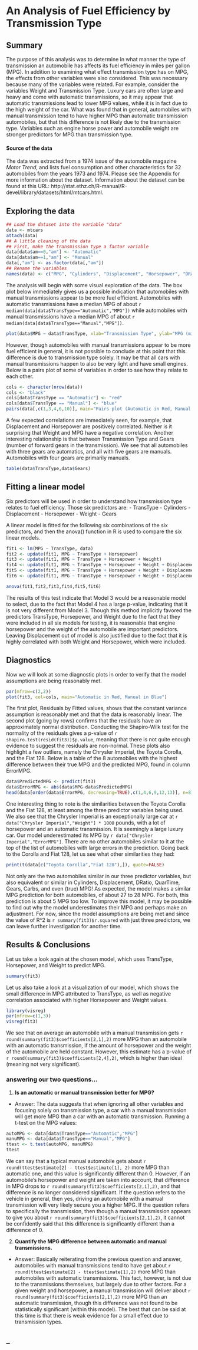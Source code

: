 # An Analysis of Fuel Efficiency by Transmission Type   

## Summary
The purpose of this analysis was to determine in what manner the type of transmission an automobile has affects its fuel efficiency in miles per gallon (MPG).  In addition to examining what effect transmission type has on MPG, the effects from other variables were also considered.  This was necessary because many of the variables were related.  For example, consider the variables Weight and Transmission Type.  Luxury cars are often large and heavy and come with automatic transmissions, so it may appear that automatic transmissions lead to lower MPG values, while it is in fact due to the high weight of the car.  What was found that in general, automobiles with manual transmission tend to have higher MPG than automatic transmission automobiles, but that this difference is not likely due to the transmission type.  Variables such as engine horse power and automobile weight are stronger predictors for MPG than transmission type.

#### Source of the data
The data was extracted from a 1974 issue of the automobile magazine *Motor Trend*, and lists fuel consumption and other characteristics for 32 automobiles from the years 1973 and 1974.  Please see the Appendix for more information about the dataset.  Information about the dataset can be found at this URL: http://stat.ethz.ch/R-manual/R-devel/library/datasets/html/mtcars.html. 

## Exploring the data

```r
## Load the dataset into the variable "data"
data <- mtcars
attach(data)
## A little cleaning of the data
## First, make the transmission type a factor variable
data[data$am==0,"am"] <- "Automatic"
data[data$am==1,"am"] <- "Manual"
data[,"am"] <- as.factor(data[,"am"])
## Rename the variables
names(data) <- c("MPG", "Cylinders", "Displacement", "Horsepower", "DRatio", "Weight", "QuarTime", "VS", "TransType", "Gears", "Carbs")
```

The analysis will begin with some visual exploration of the data.  The box plot below immediately gives us a possible indication that automobiles with manual transmissions appear to be more fuel efficient.  Automobiles with automatic transmissions have a median MPG of about `r median(data[data$TransType=="Automatic","MPG"])` while automobiles with manual transmissions have a median MPG of about `r median(data[data$TransType=="Manual","MPG"])`.  

```r
plot(data$MPG ~ data$TransType, xlab="Transmission Type", ylab="MPG (miles per gallon)", main="MPG by Transmission Type")
```

However, though automobiles with manual transmissions appear to be more fuel efficient in general, it is not possible to conclude at this point that this difference is due to transmission type solely.  It may be that all cars with manual transmissions happen to also be very light and have small engines.  Below is a pairs plot of some of variables in order to see how they relate to each other.

```r
cols <- character(nrow(data))
cols <- "black"
cols[data$TransType == "Automatic"] <- "red"
cols[data$TransType == "Manual"] <- "blue"
pairs(data[,c(1,3,4,6,10)], main="Pairs plot (Automatic in Red, Manual in Blue)", col=cols)
```

A few expected correlations are immediately seen, for example, that Displacement and Horsepower are positively correlated.  Neither is it surprising that Weight and MPG have a negative correlation.  Another interesting relationship is that between Transmission Type and Gears (number of forward gears in the transmission).  We see that all automobiles with three gears are automatics, and all with five gears are manuals.  Automobiles with four gears are primarily manuals.  

```r
table(data$TransType,data$Gears)
```

## Fitting a linear model

Six predictors will be used in order to understand how transmission type relates to fuel efficiency.  Those six predictors are:
- TransType
- Cylinders
- Displacement
- Horsepower
- Weight
- Gears

A linear model is fitted for the following six combinations of the six predictors, and then the anova() function in R is used to compare the six linear models.

```r
fit1 <- lm(MPG ~ TransType, data)
fit2 <- update(fit1, MPG ~ TransType + Horsepower)
fit3 <- update(fit1, MPG ~ TransType + Horsepower + Weight)
fit4 <- update(fit1, MPG ~ TransType + Horsepower + Weight + Displacement)
fit5 <- update(fit1, MPG ~ TransType + Horsepower + Weight + Displacement + Gears)
fit6 <- update(fit1, MPG ~ TransType + Horsepower + Weight + Displacement + Gears + Cylinders)
```

```r
anova(fit1,fit2,fit3,fit4,fit5,fit6)
```

The results of this test indicate that Model 3 would be a reasonable model to select, due to the fact that Model 4 has a large p-value, indicating that it is not very different from Model 3.  Though this method implicitly favored the predictors TransType, Horsepower, and Weight due to the fact that they were included in all six models for testing, it is reasonable that engine horsepower and the weight of the automobile are important predictors.  Leaving Displacement out of model is also justified due to the fact that it is highly correlated with both Weight and Horsepower, which were included.

## Diagnostics

Now we will look at some diagnostic plots in order to verify that the model assumptions are being reasonably met.
```r
par(mfrow=c(2,2))
plot(fit3, col=cols, main="Automatic in Red, Manual in Blue")
```

The first plot, Residuals by Fitted values, shows that the constant variance assumption is reasonably met and that the data is reasonably linear.  The second plot (going by rows) confirms that the residuals have an approximately normal distribution.  Conducting the Shapiro-Wilk test for the normality of the residuals gives a p-value of `r  shapiro.test(resid(fit3))$p.value`, meaning that there is not quite enough evidence to suggest the residuals are non-normal.  These plots also highlight a few outliers, namely the Chrysler Imperial, the Toyota Corolla, and the Fiat 128.  Below is a table of the 8 automobiles with the highest difference between their true MPG and the predicted MPG, found in column ErrorMPG.

```r
data$PredictedMPG <- predict(fit3)
data$ErrorMPG <- abs(data$MPG-data$PredictedMPG)
head(data[order(data$ErrorMPG, decreasing=TRUE),c(1,4,6,9,12,13)], n=8)
```

One interesting thing to note is the similarities between the Toyota Corolla and the Fiat 128, at least among the three predictor variables being used.  We also see that the Chrysler Imperial is an exceptionally large car at `r data["Chrysler Imperial","Weight"] * 1000` pounds, with a lot of horsepower and an automatic transmission.  It is seemingly a large luxury car.  Our model underestimated its MPG by `r data["Chrysler Imperial","ErrorMPG"]`.  There are no other automobiles similar to it at the top of the list of automobiles with large errors in the prediction.  Going back to the Corolla and Fiat 128, let us see what other similarities they had:

```r
print(t(data[c("Toyota Corolla","Fiat 128"),]), quote=FALSE)
```
Not only are the two automobiles similar in our three predictor variables, but also equivalent or similar in Cylinders, Displacement, DRatio, QuarTime, Gears, Carbs, and even (true) MPG!  As expected, the model makes a similar MPG prediction for both automobiles, of about 27 to 28 MPG.  For both, this prediction is about 5 MPG too low.  To improve this model, it may be possible to find out why the model underestimates their MPG and perhaps make an adjustment.  For now, since the model assumptions are being met and since the value of R^2 is `r summary(fit3)$r.squared` with just three predictors, we can leave further investigation for another time.

## Results & Conclusions

Let us take a look again at the chosen model, which uses TransType, Horsepower, and Weight to predict MPG.

```r
summary(fit3)
```
Let us also take a look at a visualization of our model, which shows the small difference in MPG attributed to TransType, as well as negative correlation associated with higher Horsepower and Weight values.

```r
library(visreg)
par(mfrow=c(1,3))
visreg(fit3)
```

We see that on average an automobile with a manual transmission gets `r round(summary(fit3)$coefficients[2,1],2)` more MPG than an automobile with an automatic transmission, if the amount of horsepower and the weight of the automobile are held constant.  However, this estimate has a p-value of `r round(summary(fit3)$coefficients[2,4],2)`, which is higher than ideal (meaning not very significant).  

### answering our two questions...

1) **Is an automatic or manual transmission better for MPG?**
- Answer: The data suggests that when ignoring all other variables and focusing solely on transmission type, a car with a manual transmission will get more MPG than a car with an automatic transmission.  Running a t-test on the MPG values:

```r
autoMPG <- data[data$TransType=="Automatic","MPG"]
manuMPG <- data[data$TransType=="Manual","MPG"]
ttest <- t.test(autoMPG, manuMPG)
ttest
```
We can say that a typical manual automobile gets about `r round(ttest$estimate[2] - ttest$estimate[1], 2)` more MPG than automatic one, and this value is significantly different than 0.  However, if an automobile's horsepower and weight are taken into account, that difference in MPG drops to `r round(summary(fit3)$coefficients[2,1],2)`, and that difference is no longer considered significant.  If the question refers to the vehicle in general, then yes, driving an automobile with a manual transmission will very likely secure you a higher MPG.  If the question refers to specifically the transmission, then though a manual transmission appears to give you about `r round(summary(fit3)$coefficients[2,1],2)`, it cannot be confidently said that this difference is significantly different than a difference of 0. 

2) **Quantify the MPG difference between automatic and manual transmissions.**
- Answer: Basically reiterating from the previous question and answer, automobiles with manual transmissions tend to have get about `r round(ttest$estimate[2] - ttest$estimate[1],2)` more MPG than automobiles with automatic transmissions.  This fact, however, is not due to the transmissions themselves, but largely due to other factors.  For a given weight and horsepower, a manual transmission will deliver about `r round(summary(fit3)$coefficients[2,1],2)` more MPG than an automatic transmission, though this difference was not found to be statistically significant (within this model).  The best that can be said at this time is that there is weak evidence for a small effect due to transmission types.

## _





